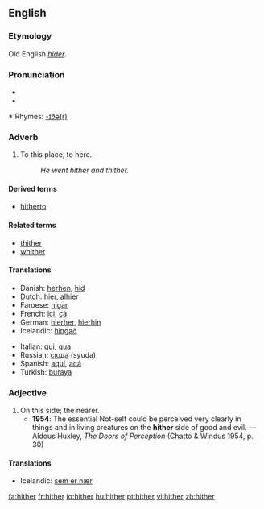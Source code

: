 ==English==
===Etymology===
Old English ''[[hider]]''.

===Pronunciation===
*{{IPA|/ˈhɪðə/}}
*{{audio|en-us-hither.ogg|Audio (US)}}

*:Rhymes: [[Rhymes:English:-ɪðə(r)|-ɪðə(r)]]

===Adverb===
{{en-adv|-}}

# {{context|now|literary|or|archaic}} To this place, to here.
#:''He went hither and thither.''

====Derived terms====
*[[hitherto]]

====Related terms====
*[[thither]]
*[[whither]]

====Translations====
{{top}}
*Danish: [[herhen]], [[hid]]
*Dutch: [[hier]], [[alhier]]
*Faroese: [[higar]]
*French: [[ici]], [[çà]]
*German: [[hierher]], [[hierhin]]
*Icelandic: [[hingað]]
{{mid}}
*Italian: [[qui]], [[qua]]
*Russian: [[сюда]] (syuda)
*Spanish: [[aquí]], [[acá]]
*Turkish: [[buraya]]
{{bottom}}

===Adjective===
{{en-adj|-}}

# On this side; the nearer.
#*'''1954''': The essential Not-self could be perceived very clearly in things and in living creatures on the '''hither''' side of good and evil. — Aldous Huxley, ''The Doors of Perception'' (Chatto & Windus 1954, p. 30)

====Translations====
*Icelandic: [[sem er nær]]

[[fa:hither]]
[[fr:hither]]
[[io:hither]]
[[hu:hither]]
[[pt:hither]]
[[vi:hither]]
[[zh:hither]]